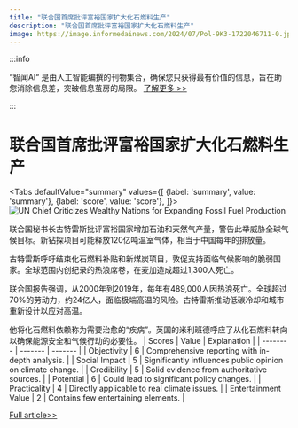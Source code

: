 ```yaml
---
title: "联合国首席批评富裕国家扩大化石燃料生产"
description: "联合国首席批评富裕国家扩大化石燃料生产"
image: https://image.informedainews.com/2024/07/Pol-9K3-1722046711-0.jpg
---
```



:::info

“智闻AI“ 是由人工智能编撰的刊物集合，确保您只获得最有价值的信息，旨在助您消除信息差，突破信息茧房的局限。  [了解更多 >>](/)

:::

# 联合国首席批评富裕国家扩大化石燃料生产


<Tabs
	defaultValue="summary"
	values={[
	{label: 'summary', value: 'summary'},
	{label: 'score', value: 'score'},
]}>
<TabItem value="summary">
<img
  src="https://image.informedainews.com/2024/07/Pol-9K3-1722046711-0.jpg"
  alt="UN Chief Criticizes Wealthy Nations for Expanding Fossil Fuel Production"
/>



联合国秘书长古特雷斯批评富裕国家增加石油和天然气产量，警告此举威胁全球气候目标。新钻探项目可能释放120亿吨温室气体，相当于中国每年的排放量。

古特雷斯呼吁结束化石燃料补贴和新煤炭项目，敦促支持面临气候影响的脆弱国家。全球范围内创纪录的热浪席卷，在麦加造成超过1,300人死亡。

联合国报告强调，从2000年到2019年，每年有489,000人因热浪死亡。全球超过70%的劳动力，约24亿人，面临极端高温的风险。古特雷斯推动低碳冷却和城市重新设计以应对高温。

他将化石燃料依赖称为需要治愈的“疾病”。英国的米利班德呼应了从化石燃料转向以确保能源安全和气候行动的必要性。
</TabItem>
<TabItem value="score">
	| Scores     | Value   | Explanation |
	| -------- | ------- | ------- |
	| Objectivity  | 6    | Comprehensive reporting with in-depth analysis.    |
	| Social Impact | 5     | Significantly influences public opinion on climate change.    |
	| Credibility    | 5    | Solid evidence from authoritative sources.    |
	| Potential    | 6    | Could lead to significant policy changes.    |
	| Practicality    | 4    | Directly applicable to real climate issues.    |
	| Entertainment Value    | 2    | Contains few entertaining elements.    |
</TabItem>
</Tabs>

[Full article>>](https://www.theguardian.com/environment/article/2024/jul/25/un-speech-fossil-fuel-climate-crisis)
